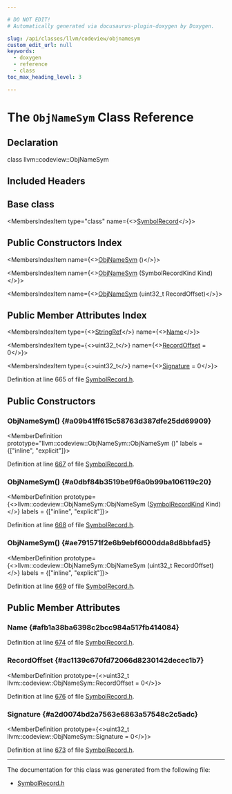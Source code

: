 ```yaml
---

# DO NOT EDIT!
# Automatically generated via docusaurus-plugin-doxygen by Doxygen.

slug: /api/classes/llvm/codeview/objnamesym
custom_edit_url: null
keywords:
  - doxygen
  - reference
  - class
toc_max_heading_level: 3

---
```





# The `ObjNameSym` Class Reference

<DoxygenPage pluginConfig={pluginConfig}>



## Declaration

<CodeBlock>class llvm::codeview::ObjNameSym</CodeBlock>

## Included Headers

<IncludesList>
<IncludesListItem
  filePath="llvm/DebugInfo/CodeView/SymbolRecord.h"
  permalink="/docs/api/files/include/include/llvm/include/llvm/debuginfo/include/llvm/debuginfo/codeview/symbolrecord-h"
  isLocal="true" />
</IncludesList>

## Base class

<MembersIndex>

<MembersIndexItem
  type="class"
  name={<><a href="/docs/api/classes/llvm/codeview/symbolrecord">SymbolRecord</a></>}>
</MembersIndexItem>

</MembersIndex>

## Public Constructors Index

<MembersIndex>

<MembersIndexItem
  name={<><a href="#a09b41ff615c58763d387dfe25dd69909">ObjNameSym</a> ()</>}>
</MembersIndexItem>

<MembersIndexItem
  name={<><a href="#a0dbf84b3519be9f6a0b99ba106119c20">ObjNameSym</a> (SymbolRecordKind Kind)</>}>
</MembersIndexItem>

<MembersIndexItem
  name={<><a href="#ae791571f2e6b9ebf6000dda8d8bbfad5">ObjNameSym</a> (uint32&#95;t RecordOffset)</>}>
</MembersIndexItem>

</MembersIndex>

## Public Member Attributes Index

<MembersIndex>

<MembersIndexItem
  type={<><a href="/docs/api/classes/llvm/stringref">StringRef</a></>}
  name={<><a href="#afb1a38ba6398c2bcc984a517fb414084">Name</a></>}>
</MembersIndexItem>

<MembersIndexItem
  type={<>uint32&#95;t</>}
  name={<><a href="#ac1139c670fd72066d8230142decec1b7">RecordOffset</a> = 0</>}>
</MembersIndexItem>

<MembersIndexItem
  type={<>uint32&#95;t</>}
  name={<><a href="#a2d0074bd2a7563e6863a57548c2c5adc">Signature</a> = 0</>}>
</MembersIndexItem>

</MembersIndex>


Definition at line 665 of file <a href="/docs/api/files/include/include/llvm/include/llvm/debuginfo/include/llvm/debuginfo/codeview/symbolrecord-h">SymbolRecord.h</a>.

<SectionDefinition>

## Public Constructors

### ObjNameSym() {#a09b41ff615c58763d387dfe25dd69909}

<MemberDefinition
  prototype="llvm::codeview::ObjNameSym::ObjNameSym ()"
  labels = {["inline", "explicit"]}>

Definition at line <a href="/docs/api/files/include/include/llvm/include/llvm/debuginfo/include/llvm/debuginfo/codeview/symbolrecord-h/#l00667">667</a> of file <a href="/docs/api/files/include/include/llvm/include/llvm/debuginfo/include/llvm/debuginfo/codeview/symbolrecord-h">SymbolRecord.h</a>.
</MemberDefinition>

### ObjNameSym() {#a0dbf84b3519be9f6a0b99ba106119c20}

<MemberDefinition
  prototype={<>llvm::codeview::ObjNameSym::ObjNameSym (<a href="/docs/api/namespaces/llvm/codeview/#a718bd404e8a87ee5e1a21b0c267cde17">SymbolRecordKind</a> Kind)</>}
  labels = {["inline", "explicit"]}>

Definition at line <a href="/docs/api/files/include/include/llvm/include/llvm/debuginfo/include/llvm/debuginfo/codeview/symbolrecord-h/#l00668">668</a> of file <a href="/docs/api/files/include/include/llvm/include/llvm/debuginfo/include/llvm/debuginfo/codeview/symbolrecord-h">SymbolRecord.h</a>.
</MemberDefinition>

### ObjNameSym() {#ae791571f2e6b9ebf6000dda8d8bbfad5}

<MemberDefinition
  prototype={<>llvm::codeview::ObjNameSym::ObjNameSym (uint32&#95;t RecordOffset)</>}
  labels = {["inline", "explicit"]}>

Definition at line <a href="/docs/api/files/include/include/llvm/include/llvm/debuginfo/include/llvm/debuginfo/codeview/symbolrecord-h/#l00669">669</a> of file <a href="/docs/api/files/include/include/llvm/include/llvm/debuginfo/include/llvm/debuginfo/codeview/symbolrecord-h">SymbolRecord.h</a>.
</MemberDefinition>

</SectionDefinition>

<SectionDefinition>

## Public Member Attributes

### Name {#afb1a38ba6398c2bcc984a517fb414084}

<MemberDefinition
  prototype="StringRef llvm::codeview::ObjNameSym::Name">

Definition at line <a href="/docs/api/files/include/include/llvm/include/llvm/debuginfo/include/llvm/debuginfo/codeview/symbolrecord-h/#l00674">674</a> of file <a href="/docs/api/files/include/include/llvm/include/llvm/debuginfo/include/llvm/debuginfo/codeview/symbolrecord-h">SymbolRecord.h</a>.
</MemberDefinition>

### RecordOffset {#ac1139c670fd72066d8230142decec1b7}

<MemberDefinition
  prototype={<>uint32&#95;t llvm::codeview::ObjNameSym::RecordOffset = 0</>}>

Definition at line <a href="/docs/api/files/include/include/llvm/include/llvm/debuginfo/include/llvm/debuginfo/codeview/symbolrecord-h/#l00676">676</a> of file <a href="/docs/api/files/include/include/llvm/include/llvm/debuginfo/include/llvm/debuginfo/codeview/symbolrecord-h">SymbolRecord.h</a>.
</MemberDefinition>

### Signature {#a2d0074bd2a7563e6863a57548c2c5adc}

<MemberDefinition
  prototype={<>uint32&#95;t llvm::codeview::ObjNameSym::Signature = 0</>}>

Definition at line <a href="/docs/api/files/include/include/llvm/include/llvm/debuginfo/include/llvm/debuginfo/codeview/symbolrecord-h/#l00673">673</a> of file <a href="/docs/api/files/include/include/llvm/include/llvm/debuginfo/include/llvm/debuginfo/codeview/symbolrecord-h">SymbolRecord.h</a>.
</MemberDefinition>

</SectionDefinition>

<hr/>

The documentation for this class was generated from the following file:

<ul>
<li><a href="/docs/api/files/include/include/llvm/include/llvm/debuginfo/include/llvm/debuginfo/codeview/symbolrecord-h">SymbolRecord.h</a></li>
</ul>

</DoxygenPage>

